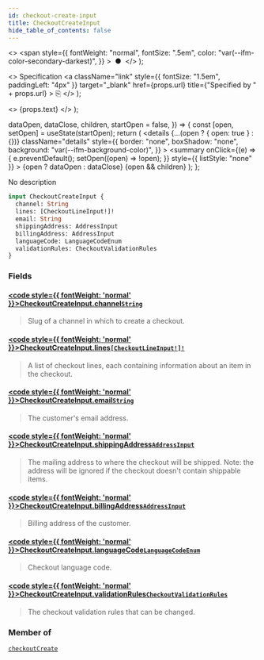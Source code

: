 ```yaml
---
id: checkout-create-input
title: CheckoutCreateInput
hide_table_of_contents: false
---
```


  <>
    <span
      style={{
        fontWeight: "normal",
        fontSize: ".5em",
        color: "var(--ifm-color-secondary-darkest)",
      }}
    >
      &nbsp;●&nbsp;
    </span>
  </>
);

  <>
    Specification
    <a
      className="link"
      style={{ fontSize: "1.5em", paddingLeft: "4px" }}
      target="\_blank"
      href={props.url}
      title={"Specified by " + props.url}
    >
      ⎘
    </a>
  </>
);

  <>
    <span className={props.class}>{props.text}</span>
  </>
);


  dataOpen,
  dataClose,
  children,
  startOpen = false,
}) => {
  const [open, setOpen] = useState(startOpen);
  return (
    <details
      {...(open ? { open: true } : {})}
      className="details"
      style={{
        border: "none",
        boxShadow: "none",
        background: "var(--ifm-background-color)",
      }}
    >
      <summary
        onClick={(e) => {
          e.preventDefault();
          setOpen((open) => !open);
        }}
        style={{ listStyle: "none" }}
      >
        {open ? dataOpen : dataClose}
      </summary>
      {open && children}
    </details>
  );
};

No description

```graphql
input CheckoutCreateInput {
  channel: String
  lines: [CheckoutLineInput!]!
  email: String
  shippingAddress: AddressInput
  billingAddress: AddressInput
  languageCode: LanguageCodeEnum
  validationRules: CheckoutValidationRules
}
```

### Fields

#### [<code style={{ fontWeight: 'normal' }}>CheckoutCreateInput.<b>channel</b></code>](#)<Bullet />[`String`](../../../api-reference/miscellaneous/scalars/string) <Badge class="badge badge--secondary" text="scalar"/>

> Slug of a channel in which to create a checkout.

#### [<code style={{ fontWeight: 'normal' }}>CheckoutCreateInput.<b>lines</b></code>](#)<Bullet />[`[CheckoutLineInput!]!`](../../../api-reference/checkout/inputs/checkout-line-input) <Badge class="badge badge--secondary" text="non-null"/> <Badge class="badge badge--secondary" text="input"/>

> A list of checkout lines, each containing information about an item in the checkout.

#### [<code style={{ fontWeight: 'normal' }}>CheckoutCreateInput.<b>email</b></code>](#)<Bullet />[`String`](../../../api-reference/miscellaneous/scalars/string) <Badge class="badge badge--secondary" text="scalar"/>

> The customer's email address.

#### [<code style={{ fontWeight: 'normal' }}>CheckoutCreateInput.<b>shippingAddress</b></code>](#)<Bullet />[`AddressInput`](../../../api-reference/miscellaneous/inputs/address-input) <Badge class="badge badge--secondary" text="input"/>

> The mailing address to where the checkout will be shipped. Note: the address will be ignored if the checkout doesn't contain shippable items.

#### [<code style={{ fontWeight: 'normal' }}>CheckoutCreateInput.<b>billingAddress</b></code>](#)<Bullet />[`AddressInput`](../../../api-reference/miscellaneous/inputs/address-input) <Badge class="badge badge--secondary" text="input"/>

> Billing address of the customer.

#### [<code style={{ fontWeight: 'normal' }}>CheckoutCreateInput.<b>languageCode</b></code>](#)<Bullet />[`LanguageCodeEnum`](../../../api-reference/miscellaneous/enums/language-code-enum) <Badge class="badge badge--secondary" text="enum"/>

> Checkout language code.

#### [<code style={{ fontWeight: 'normal' }}>CheckoutCreateInput.<b>validationRules</b></code>](#)<Bullet />[`CheckoutValidationRules`](../../../api-reference/checkout/inputs/checkout-validation-rules) <Badge class="badge badge--secondary" text="input"/>

> The checkout validation rules that can be changed.
>
> <Badge text="Added in Saleor 3.5" class="secondary margin-bottom--sm" />

### Member of

[`checkoutCreate`](../../../api-reference/checkout/mutations/checkout-create) <Badge class="badge badge--secondary" text="mutation"/>

